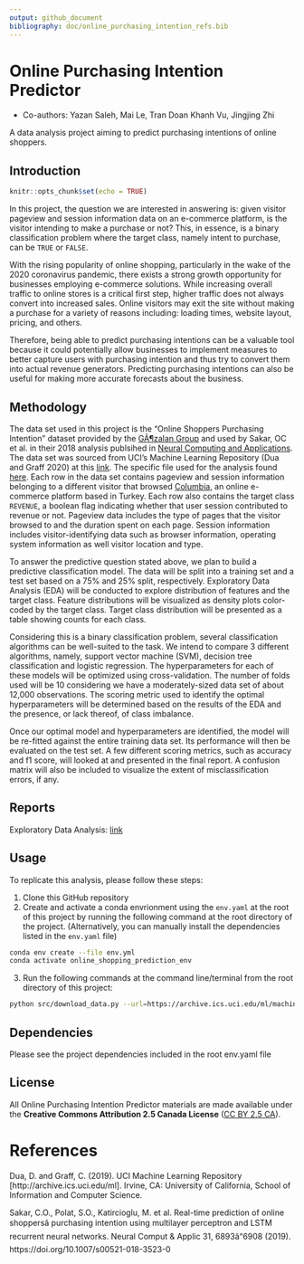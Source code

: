 ```yaml
---
output: github_document
bibliography: doc/online_purchasing_intention_refs.bib
---
```


# Online Purchasing Intention Predictor
- Co-authors: Yazan Saleh, Mai Le, Tran Doan Khanh Vu, Jingjing Zhi

A data analysis project aiming to predict purchasing intentions of online shoppers.

## Introduction
```r
knitr::opts_chunk$set(echo = TRUE)
```
In this project, the question we are interested in answering is: given visitor pageview and session information data on an e-commerce platform, is the visitor intending to make a purchase or not? This, in essence, is a binary classification problem where the target class, namely intent to purchase, can be `TRUE` or `FALSE`.

With the rising popularity of online shopping, particularly in the wake of the 2020 coronavirus pandemic, there exists a strong growth opportunity for businesses employing e-commerce solutions. While increasing overall traffic to online stores is a critical first step, higher traffic does not always convert into increased sales. Online visitors may exit the site without making a purchase for a variety of reasons including: loading times, website layout, pricing, and others.

Therefore, being able to predict purchasing intentions can be a valuable tool because it could potentially allow businesses to implement measures to better capture users with purchasing intention and thus try to convert them into actual revenue generators. Predicting purchasing intentions can also be useful for making more accurate forecasts about the business.

## Methodology

The data set used in this project is the "Online Shoppers Purchasing Intention" dataset provided by the [GÃ¶zalan Group](http://www.gozalangroup.com.tr/) and used by Sakar, OC et al. in their 2018 analysis publsihed in [Neural Computing and Applications](https://link.springer.com/article/10.1007/s00521-018-3523-0). The data set was sourced from UCI's Machine Learning Repository (Dua and Graff 2020) at this [link](https://archive.ics.uci.edu/ml/datasets/Online+Shoppers+Purchasing+Intention+Dataset). The specific file used for the analysis found [here](https://archive.ics.uci.edu/ml/machine-learning-databases/00468/online_shoppers_intention.csv). Each row in the data set contains pageview and session information belonging to a different visitor that browsed [Columbia](https://www.columbia.com.tr), an online e-commerce platform based in Turkey. Each row also contains the target class `REVENUE`, a boolean flag indicating whether that user session contributed to revenue or not. Pageview data includes the type of pages that the visitor browsed to and the duration spent on each page. Session information includes visitor-identifying data such as browser information, operating system information as well visitor location and type.

To answer the predictive question stated above, we plan to build a predictive classification model. The data will be split into a training set and a test set based on a 75% and 25% split, respectively. Exploratory Data Analysis (EDA) will be conducted to explore distribution of features and the target class. Feature distributions will be visualized as density plots color-coded by the target class. Target class distribution will be presented as a table showing counts for each class.

Considering this is a binary classification problem, several classification algorithms can be well-suited to the task. We intend to compare 3 different algorithms, namely, support vector machine (SVM), decision tree classification and logistic regression. The hyperparameters for each of these models will be optimized using cross-validation. The number of folds used will be 10 considering we have a moderately-sized data set of about 12,000 observations. The scoring metric used to identify the optimal hyperparameters will be determined based on the results of the EDA and the presence, or lack thereof, of class imbalance.

Once our optimal model and hyperparameters are identified, the model will be re-fitted against the entire training data set. Its performance will then be evaluated on the test set. A few different scoring metrics, such as accuracy and f1 score, will looked at and presented in the final report. A confusion matrix will also be included to visualize the extent of misclassification errors, if any.

## Reports
Exploratory Data Analysis: [link](/eda/eda.ipynb)

## Usage

To replicate this analysis, please follow these steps:

1. Clone this GitHub repository
2. Create and activate a conda envrionment using the `env.yaml` at the root of this project by running the following command at the root directory of the project. (Alternatively, you can manually install the dependencies listed in the `env.yaml` file)

```bash
conda env create --file env.yml
conda activate online_shopping_prediction_env
```

3. Run the following commands at the command line/terminal from the root directory of this project:

```bash
python src/download_data.py --url=https://archive.ics.uci.edu/ml/machine-learning-databases/00468/online_shoppers_intention.csv --out_file=data/raw/online_shoppers_intention.csv
```

## Dependencies

Please see the project dependencies included in the root env.yaml file

## License

All Online Purchasing Intention Predictor materials are made available under the **Creative Commons Attribution 2.5 Canada License** ([CC BY 2.5 CA](https://creativecommons.org/licenses/by/2.5/ca/)).

# References

Dua, D. and Graff, C. (2019). UCI Machine Learning Repository [http://archive.ics.uci.edu/ml]. Irvine, CA: University of California, School of Information and Computer Science.

Sakar, C.O., Polat, S.O., Katircioglu, M. et al. Real-time prediction of online shoppersâ purchasing intention using multilayer perceptron and LSTM recurrent neural networks. Neural Comput & Applic 31, 6893â6908 (2019). https://doi.org/10.1007/s00521-018-3523-0